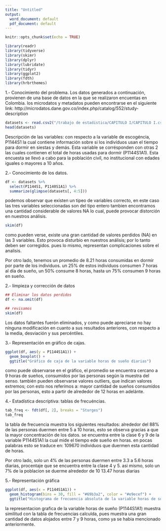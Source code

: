 ---
title: "Untitled"
output:
  word_document: default
  pdf_document: default
---

```{r setup, include=FALSE}
knitr::opts_chunk$set(echo = TRUE)
```


```{r message=FALSE, warning=FALSE, include=FALSE, paged.print=FALSE}
library(readr)
library(tidyverse)
library(skimr)
library(dplyr)
library(lubridate)
library(tidyr)
library(ggplot2)
library(fdth)
library(hrbrthemes)
```


1.- Conocimiento del problema.
  Los datos generados a continuación, provienen de una base de datos en la que se realizaron encuentas en Colombia.
  los microdatos y metadatos pueden encontrarse en el siguiente link: http://microdatos.dane.gov.co/index.php/catalog/552/study-description
  
```{r}
datasets <- read.csv2("/trabajo de estadistica/CAPITULO I/CAPITULO I.csv")
head(datasets)
```
Descripción de las variables:
  con respecto a la variable de escogéncia, P1144S1 la cual contiene información sobre si los indivíduos usan el tiempo para dormir en siestas y demás.
  Esta variable se corrésponden con otras 2 las cuales contienen el total de horas usadas para dormír (P1144S1A1).
  Esta encuesta se llevó a cabo para la población civíl, no institucional con edades iguales o mayores a 10 años.
  
2.- Conocimiento de los datos.
```{r}
df <- datasets %>%
  select(P1144S1, P1140S1A1) %>%
  summarize(glimpse(datasets[, 4:5]))
```
podemos observar que exísten un tipeo de variables correcto, en este caso las tres variables seleccionadas son del tipo entero
tambien encontramos una cantidad considerable de valores NA lo cual, puede provocar distorción en nuestros análisis.

```{r}
skim(df)
```
como pueden verse, existe una gran cantidad de valores perdidos (NA) en las 3 variables. 
Esto provoca disturbio en nuestros análisis; por lo tanto deben ser corregidos. 
pues lo mismo, representan complicaciones sobre el analisis.

Por otro lado, tenemos un promedio de 8.21 horas consumidas en dormir por parte de los individuos. un 25% de estos individuos consumen 7 horas al día de sueño, 
un 50% consume 8 horas, hasta un 75% consumen 9 horas en sueño.

2.- límpieza y corrección de datos
```{r}
## Eliminar los datos perdidos
df <- na.omit(df)

## revisamos 
skim(df)
```
Los datos faltantes fuerón eliminados, y como puede apreciarse no hay nínguna 
modificación en cuanto a sus resultados anteriores, con respecto a la media,
desviación y sus percéntiles.


3.- Representación en gráfico de cajas.
```{r}
ggplot(df, aes(y = P1144S1A1)) +
  geom_boxplot() +
  ggtitle("Gráfico de caja de la variable horas de sueño diarias")
```
como puede observarse en el gráfico, el promedio se encuentra cercano a 9 horas de sueños, consumidos por las personas según la muestra del senso.
también pueden observarse valores outliers, que índican valores extremos; con esto nos referímos a: mayor cantidad de sueños consumídos por las personas, 
esto a partir de alrededor de 12 horas en adelánte.

4.- Estadística descríptiva: tablas de frecuéncias.
```{r}
tab_freq <- fdt(df[, 2], breaks = "Sturges")
tab_freq

```

la tabla de frecuencia muestra los siguientes resultados:
  alrededor del 88% de las personas duermen entre 5 a 10 horas, esto se observa gracias a que la mayor concentración de los datos.
  se encuentra entre la clase 6 y 9 de la variable P1144S1A1 la cual mide el tiempo ede sueño en horas. en pocas palabras esto se traduce en: 109670 individuos que duermen esta cantidad de horas.
  
  Por otro lado, solo un 4% de las personas duermen entre 3.3 a 5.6 horas diarias, procentaje que se encuentra entre la clase 4 y 5. asi mismo,
  solo un 7% de la poblacion se duerme alrededor de 10 13.47 horas diarias
  
5.- Representación gráfica
```{r}
ggplot(df, aes(x = P1144S1A1)) + 
  geom_histogram(bins = 30, fill = "#69b3a2", color = "#e9ecef") +
  ggtitle("Histograma de frecuencia absoluta de la variable horas de sueño")
```
la representacion grafica de la variable horas de sueño (P1144S1A1) muestra similitud con la tabla de frecuencias calculda, 
pues muestra una gran cantidad de datos alojados entre 7 y 9 horas, como ya se habia mencionado anteriormente.
